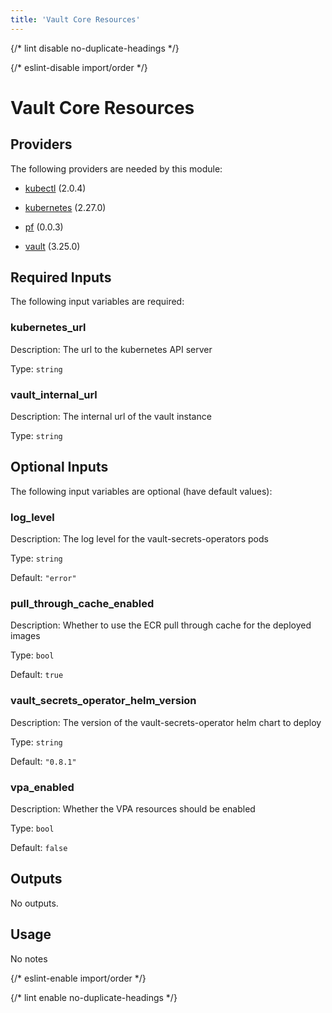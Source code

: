 ```yaml
---
title: 'Vault Core Resources'
---
```



{/* lint disable no-duplicate-headings */}

{/* eslint-disable import/order */}

<ModuleHeader
  name="vault_core_resources"
  sourceHref="https://github.com/Panfactum/stack/tree/__PANFACTUM_VERSION_EDGE__/packages/infrastructure/vault_core_resources"
  status="stable"
  type="direct"
/>

# Vault Core Resources

## Providers

The following providers are needed by this module:

- [kubectl](https://registry.terraform.io/providers/alekc/kubectl/2.0.4/docs) (2.0.4)

- [kubernetes](https://registry.terraform.io/providers/hashicorp/kubernetes/2.27.0/docs) (2.27.0)

- [pf](https://registry.terraform.io/providers/panfactum/pf/0.0.3/docs) (0.0.3)

- [vault](https://registry.terraform.io/providers/hashicorp/vault/3.25.0/docs) (3.25.0)

## Required Inputs

The following input variables are required:

### kubernetes_url

Description: The url to the kubernetes API server

Type: `string`

### vault_internal_url

Description: The internal url of the vault instance

Type: `string`

## Optional Inputs

The following input variables are optional (have default values):

### log_level

Description: The log level for the vault-secrets-operators pods

Type: `string`

Default: `"error"`

### pull_through_cache_enabled

Description: Whether to use the ECR pull through cache for the deployed images

Type: `bool`

Default: `true`

### vault_secrets_operator_helm_version

Description: The version of the vault-secrets-operator helm chart to deploy

Type: `string`

Default: `"0.8.1"`

### vpa_enabled

Description: Whether the VPA resources should be enabled

Type: `bool`

Default: `false`

## Outputs

No outputs.

## Usage

No notes

{/* eslint-enable import/order */}

{/* lint enable no-duplicate-headings */}
